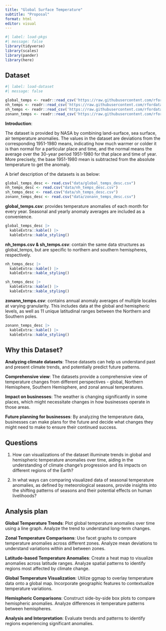 ```yaml
---
title: "Global Surface Temperature"
subtitle: "Proposal"
format: html
editor: visual
---
```


```r
#| label: load-pkgs
#| message: false
library(tidyverse)
library(scales)
library(pander)
library(here)
```

## Dataset

```r
#| label: load-dataset
#| message: false

global_temps <- readr::read_csv('https://raw.githubusercontent.com/rfordatascience/tidytuesday/master/data/2023/2023-07-11/global_temps.csv')
nh_temps <- readr::read_csv('https://raw.githubusercontent.com/rfordatascience/tidytuesday/master/data/2023/2023-07-11/nh_temps.csv')
sh_temps <- readr::read_csv('https://raw.githubusercontent.com/rfordatascience/tidytuesday/master/data/2023/2023-07-11/sh_temps.csv')
zonann_temps <- readr::read_csv('https://raw.githubusercontent.com/rfordatascience/tidytuesday/master/data/2023/2023-07-11/zonann_temps.csv')

```

**Introduction**:

The dataset is provided by NASA by combining land-surface, sea surface, air temperature anomalies. The values in the dataset are deviations from the corresponding 1951-1980 means, indicating how much warmer or colder it is than normal for a particular place and time, and the normal means the average over the 30-year period 1951-1980 for that place and time of year. More precisely, the base 1951-1980 mean is subtracted from the absolute temperature to get the anomaly.

A brief description of the datasets is as below:

```r

global_temps_desc <- read.csv("data/global_temps_desc.csv")
nh_temps_desc <- read.csv("data/nh_temps_desc.csv")
sh_temps_desc <- read.csv("data/sh_temps_desc.csv")
zonann_temps_desc <- read.csv("data/zonann_temps_desc.csv")
```

**global_temps.csv**: provides temperature anomalies of each month for every year. Seasonal and yearly anomaly averages are included as a convenience.

```r
global_temps_desc |>
  kableExtra::kable() |>
  kableExtra::kable_styling()
```

**nh_temps.csv & sh_temps.csv**: contain the same data structures as global_temps, but are specific to northern and southern hemispheres, respectively.

```r
nh_temps_desc |>
  kableExtra::kable() |>
  kableExtra::kable_styling()
```

```r
sh_temps_desc |>
  kableExtra::kable() |>
  kableExtra::kable_styling()
```

**zonann_temps.csv**: contains annual anomaly averages of multiple locales at varying granularity. This includes data at the global and hemispheric levels, as well as 11 unique latitudinal ranges between the Northern and Southern poles.

```r
zonann_temps_desc |>
  kableExtra::kable() |>
  kableExtra::kable_styling()
```

## Why this Dataset?

**Analyzing climate datasets**: These datasets can help us understand past and present climate trends, and potentially predict future patterns.

**Comprehensive view**: The datasets provide a comprehensive view of temperature changes from different perspectives - global, Northern Hemisphere, Southern Hemisphere, and zonal annual temperatures.

**Impact on businesses**: The weather is changing significantly in some places, which might necessitate changes in how businesses operate in those areas.

**Future planning for businesses**: By analyzing the temperature data, businesses can make plans for the future and decide what changes they might need to make to ensure their continued success.

## Questions

1.  How can visualizations of the dataset illuminate trends in global and hemispheric temperature anomalies over time, aiding in the understanding of climate change's progression and its impacts on different regions of the Earth?

2.  In what ways can comparing visualized data of seasonal temperature anomalies, as defined by meteorological seasons, provide insights into the shifting patterns of seasons and their potential effects on human livelihoods?

## Analysis plan

**Global Temperature Trends**: Plot global temperature anomalies over time using a line graph. Analyze the trend to understand long-term changes.

**Zonal Temperature Comparisons**: Use facet graphs to compare temperature anomalies across different zones. Analyze mean deviations to understand variations within and between zones.

**Latitude-based Temperature Anomalies**: Create a heat map to visualize anomalies across latitude ranges. Analyze spatial patterns to identify regions most affected by climate change.

**Global Temperature Visualization**: Utilize ggmap to overlay temperature data onto a global map. Incorporate geographic features to contextualize temperature variations.

**Hemispheric Comparisons**: Construct side-by-side box plots to compare hemispheric anomalies. Analyze differences in temperature patterns between hemispheres.

**Analysis and Interpretation**: Evaluate trends and patterns to identify regions experiencing significant anomalies.
